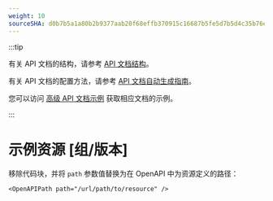 ```yaml
---
weight: 10
sourceSHA: d0b7b5a1a80b2b9377aab20f68effb370915c16687b5fe5d7b5d4c35b76eea41
---
```


:::tip

有关 API 文档的结构，请参考 [API 文档结构](https://product-doc-guide.alauda.cn/arch/site_arch.html#api_structure)。

有关 API 文档的配置方法，请参考 [API 文档自动生成指南](https://product-doc-guide.alauda.cn/guide/api_doc.html)。

您可以访问 [高级 API 文档示例](https://product-doc-guide.alauda.cn/template/apis/example/advanced_api_example/) 获取相应文档的示例。

:::

# 示例资源 \[组/版本]

移除代码块，并将 `path` 参数值替换为在 OpenAPI 中为资源定义的路径：

```mdx
<OpenAPIPath path="/url/path/to/resource" />
```

